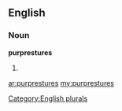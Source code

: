 ==English==

===Noun===
'''purprestures'''

# {{plural of|[[purpresture]]}}

[[Category:English plurals]]

[[ar:purprestures]]
[[my:purprestures]]